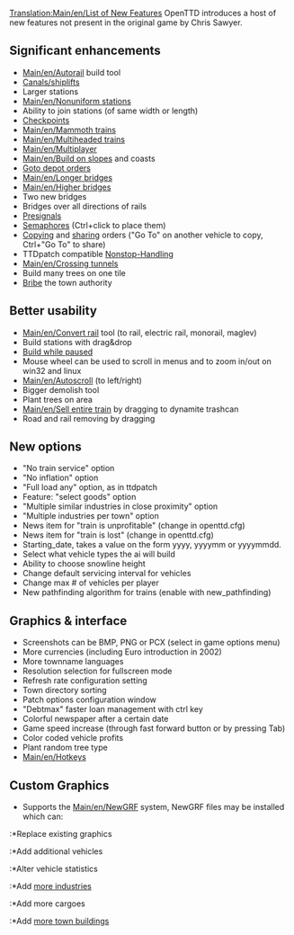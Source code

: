 [[Translation:Main/en/List of New Features]]
{{en/Outdated|Feb 2011}}
OpenTTD introduces a host of new features not present in the original game by Chris Sawyer.

==Significant enhancements==
*[[Main/en/Autorail]] build tool
*[[Main/en/Water Transport Tiles|Canals/shiplifts]]
*Larger stations
*[[Main/en/Nonuniform stations]]
*Ability to join stations (of same width or length)
*[[Main/en/Waypoints|Checkpoints]]
*[[Main/en/Mammoth trains]]
*[[Main/en/Multiheaded trains]]
*[[Main/en/Multiplayer]]
*[[Main/en/Build on slopes]] and coasts
*[[Main/en/Allow goto depot orders|Goto depot orders]]
*[[Main/en/Longer bridges]]
*[[Main/en/Higher bridges]]
*Two new bridges
*Bridges over all directions of rails
*[[Main/en/Signals#Pre-signals|Presignals]]
*[[Main/en/Signals#Semaphores|Semaphores]] (Ctrl+click to place them)
*[[Main/en/Orders#Copying orders|Copying]] and [[Main/en/Orders#Shared Orders|sharing]] orders ("Go To" on another vehicle to copy, Ctrl+"Go To" to share)
*TTDpatch compatible [[Main/en/Non-stop|Nonstop-Handling]]
*[[Main/en/Crossing tunnels]]
*Build many trees on one tile
*[[Main/en/Bribe authority|Bribe]] the town authority

==Better usability==
* [[Main/en/Convert rail]] tool (to rail, electric rail, monorail, maglev)
* Build stations with drag&drop
* [[Main/en/Cheats#Build while in pause mode|Build while paused]]
* Mouse wheel can be used to scroll in menus and to zoom in/out on win32 and linux
* [[Main/en/Autoscroll]] (to left/right)
* Bigger demolish tool
* Plant trees on area
* [[Main/en/Sell entire train]] by dragging to dynamite trashcan
* Road and rail removing by dragging

==New options==
* "No train service" option
* "No inflation" option
* "Full load any" option, as in ttdpatch
* Feature: "select goods" option
* "Multiple similar industries in close proximity" option
* "Multiple industries per town" option
* News item for "train is unprofitable" (change in openttd.cfg)
* News item for "train is lost" (change in openttd.cfg)
* Starting_date, takes a value on the form yyyy, yyyymm or yyyymmdd.
* Select what vehicle types the ai will build
* Ability to choose snowline height
* Change default servicing interval for vehicles
* Change max # of vehicles per player
* New pathfinding algorithm for trains (enable with new_pathfinding)

==Graphics & interface==
* Screenshots can be BMP, PNG or PCX (select in game options menu)
* More currencies (including Euro introduction in 2002)
* More townname languages
* Resolution selection for fullscreen mode
* Refresh rate configuration setting
* Town directory sorting
* Patch options configuration window
* "Debtmax" faster loan management with ctrl key
* Colorful newspaper after a certain date
* Game speed increase (through fast forward button or by pressing Tab)
* Color coded vehicle profits
* Plant random tree type
* [[Main/en/Hotkeys]]

==Custom Graphics==
*Supports the [[Main/en/NewGRF]] system, NewGRF files may be installed which can:
:*Replace existing graphics
:*Add additional vehicles
:*Alter vehicle statistics
:*Add [[Main/en/NewGRF Industries|more industries]]
:*Add more cargoes
:*Add [[Main/en/NewGRF Houses|more town buildings]]